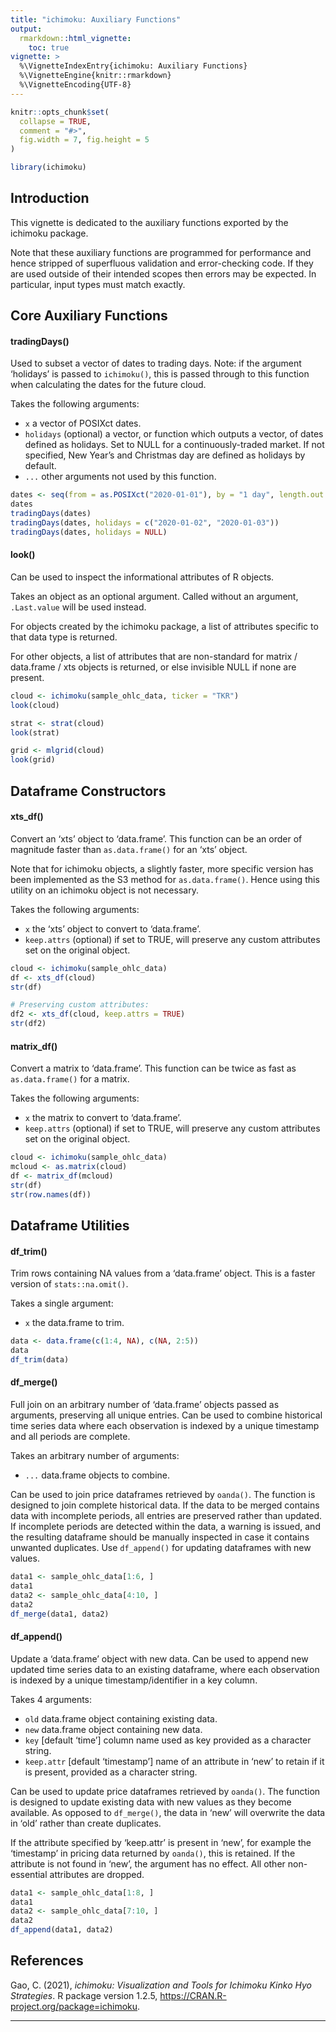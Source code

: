 ```yaml
---
title: "ichimoku: Auxiliary Functions"
output:
  rmarkdown::html_vignette:
    toc: true
vignette: >
  %\VignetteIndexEntry{ichimoku: Auxiliary Functions}
  %\VignetteEngine{knitr::rmarkdown}
  %\VignetteEncoding{UTF-8}
---
```


```r
knitr::opts_chunk$set(
  collapse = TRUE,
  comment = "#>",
  fig.width = 7, fig.height = 5
)
```

```r
library(ichimoku)
```
## Introduction

This vignette is dedicated to the auxiliary functions exported by the ichimoku package. 

Note that these auxiliary functions are programmed for performance and hence stripped of superfluous validation and error-checking code. If they are used outside of their intended scopes then errors may be expected. In particular, input types must match exactly.

## Core Auxiliary Functions

#### tradingDays()

Used to subset a vector of dates to trading days. Note: if the argument 'holidays' is passed to `ichimoku()`, this is passed through to this function when calculating the dates for the future cloud.

Takes the following arguments:

- `x` a vector of POSIXct dates.
- `holidays` (optional) a vector, or function which outputs a vector, of dates defined as holidays. Set to NULL for a continuously-traded market. If not specified, New Year's and Christmas day are defined as holidays by default.
- `...` other arguments not used by this function.

```r
dates <- seq(from = as.POSIXct("2020-01-01"), by = "1 day", length.out = 7)
dates
tradingDays(dates)
tradingDays(dates, holidays = c("2020-01-02", "2020-01-03"))
tradingDays(dates, holidays = NULL)
```

#### look()

Can be used to inspect the informational attributes of R objects.

Takes an object as an optional argument. Called without an argument, `.Last.value` will be used instead.

For objects created by the ichimoku package, a list of attributes specific to that data type is returned.

For other objects, a list of attributes that are non-standard for matrix / data.frame / xts objects is returned, or else invisible NULL if none are present.

```r
cloud <- ichimoku(sample_ohlc_data, ticker = "TKR")
look(cloud)

strat <- strat(cloud)
look(strat)

grid <- mlgrid(cloud)
look(grid)
```

## Dataframe Constructors

#### xts_df()

Convert an 'xts' object to 'data.frame'. This function can be an order of magnitude faster than `as.data.frame()` for an 'xts' object.

Note that for ichimoku objects, a slightly faster, more specific version has been implemented as the S3 method for `as.data.frame()`. Hence using this utility on an ichimoku object is not necessary.

Takes the following arguments:

- `x`  the 'xts' object to convert to 'data.frame'.
- `keep.attrs` (optional) if set to TRUE, will preserve any custom attributes set on the original object.

```r
cloud <- ichimoku(sample_ohlc_data)
df <- xts_df(cloud)
str(df)

# Preserving custom attributes:
df2 <- xts_df(cloud, keep.attrs = TRUE)
str(df2)
```

#### matrix_df()

Convert a matrix to 'data.frame'. This function can be twice as fast as `as.data.frame()` for a matrix.

Takes the following arguments:

- `x`  the matrix to convert to 'data.frame'.
- `keep.attrs` (optional) if set to TRUE, will preserve any custom attributes set on the original object.

```r
cloud <- ichimoku(sample_ohlc_data)
mcloud <- as.matrix(cloud)
df <- matrix_df(mcloud)
str(df)
str(row.names(df))
```

## Dataframe Utilities

#### df_trim()

Trim rows containing NA values from a 'data.frame' object. This is a faster version of `stats::na.omit()`.

Takes a single argument:

- `x`  the data.frame to trim.

```r
data <- data.frame(c(1:4, NA), c(NA, 2:5))
data
df_trim(data)
```

#### df_merge()

Full join on an arbitrary number of 'data.frame' objects passed as arguments, preserving all unique entries. Can be used to combine historical time series data where each observation is indexed by a unique timestamp and all periods are complete.

Takes an arbitrary number of arguments:

- `...`  data.frame objects to combine.

Can be used to join price dataframes retrieved by `oanda()`. The function is designed to join complete historical data. If the data to be merged contains data with incomplete periods, all entries are preserved rather than updated. If incomplete periods are detected within the data, a warning is issued, and the resulting dataframe should be manually inspected in case it contains unwanted duplicates. Use `df_append()` for updating dataframes with new values.

```r
data1 <- sample_ohlc_data[1:6, ]
data1
data2 <- sample_ohlc_data[4:10, ]
data2
df_merge(data1, data2)
```

#### df_append()

Update a 'data.frame' object with new data. Can be used to append new updated time series data to an existing dataframe, where each observation is indexed by a unique timestamp/identifier in a key column.

Takes 4 arguments:

- `old`  data.frame object containing existing data.
- `new`  data.frame object containing new data.
- `key`  [default 'time'] column name used as key provided as a character string.
- `keep.attr`  [default 'timestamp'] name of an attribute in 'new' to retain if it is present, provided as a character string.

Can be used to update price dataframes retrieved by `oanda()`. The function is designed to update existing data with new values as they become available. As opposed to `df_merge()`, the data in 'new' will overwrite the data in 'old' rather than create duplicates.

If the attribute specified by 'keep.attr' is present in 'new', for example the 'timestamp' in pricing data returned by `oanda()`, this is retained. If the attribute is not found in 'new', the argument has no effect. All other non-essential attributes are dropped.

```r
data1 <- sample_ohlc_data[1:8, ]
data1
data2 <- sample_ohlc_data[7:10, ]
data2
df_append(data1, data2)
```

## References

Gao, C. (2021), *ichimoku: Visualization and Tools for Ichimoku Kinko Hyo Strategies*. R package version 1.2.5, <https://CRAN.R-project.org/package=ichimoku>.

---
